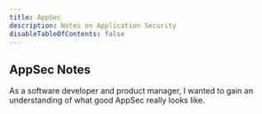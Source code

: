 ```yaml
---
title: AppSec
description: Notes on Application Security
disableTableOfContents: false
---
```


## AppSec Notes

As a software developer and product manager, I wanted to gain an understanding of what good AppSec really looks like.
